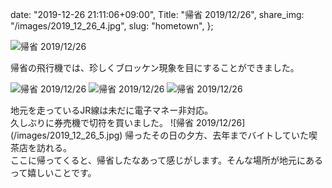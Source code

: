   date: "2019-12-26 21:11:06+09:00",
  Title: "帰省 2019/12/26",
  share_img: "/images/2019_12_26_4.jpg",
  slug: "hometown",
};

![帰省 2019/12/26](/images/2019_12_26_2.jpg)

<span className="caption">
  帰省の飛行機では、珍しくブロッケン現象を目にすることができました。
</span>

![帰省 2019/12/26](/images/2019_12_26_1.jpg)
![帰省 2019/12/26](/images/2019_12_26_3.jpg)
![帰省 2019/12/26](/images/2019_12_26_4.jpg)

<span className="caption">
  地元を走っているJR線は未だに電子マネー非対応。
  <br />
  久しぶりに券売機で切符を買いました。
</span>
![帰省 2019/12/26](/images/2019_12_26_5.jpg)
<span className="caption">
  帰ったその日の夕方、去年までバイトしていた喫茶店を訪れる。
  <br />
  ここに帰ってくると、帰省したなあって感じがします。そんな場所が地元にあるって嬉しいことです。
</span>
